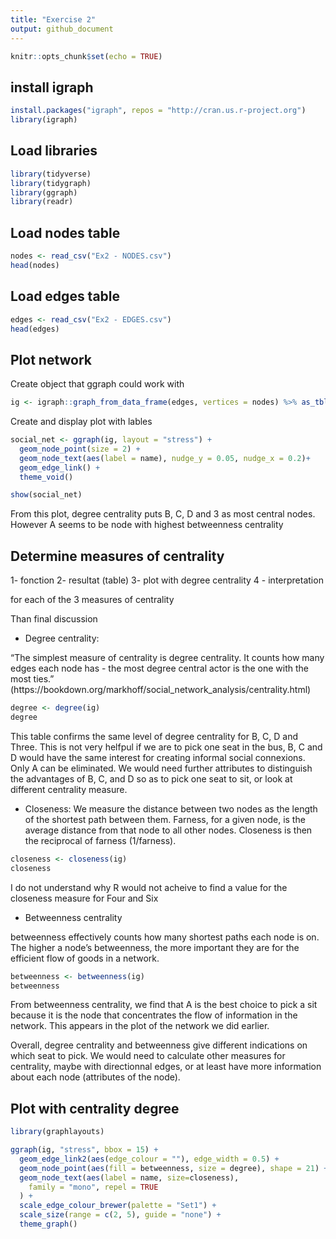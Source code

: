 ```yaml
---
title: "Exercise 2"
output: github_document
---
```


```r
knitr::opts_chunk$set(echo = TRUE)
```




## install igraph

```r
install.packages("igraph", repos = "http://cran.us.r-project.org")
library(igraph)
```


## Load libraries

```r
library(tidyverse)
library(tidygraph)
library(ggraph)
library(readr)

```

## Load nodes table

```r
nodes <- read_csv("Ex2 - NODES.csv")
head(nodes)
```

## Load edges table

```r
edges <- read_csv("Ex2 - EDGES.csv")
head(edges)
```


## Plot network

Create object that ggraph could work with

```r
ig <- igraph::graph_from_data_frame(edges, vertices = nodes) %>% as_tbl_graph()

```

Create and display plot with lables

```r
social_net <- ggraph(ig, layout = "stress") +                                                                                                         
  geom_node_point(size = 2) +                                         
  geom_node_text(aes(label = name), nudge_y = 0.05, nudge_x = 0.2)+ 
  geom_edge_link() +
  theme_void()

show(social_net)
```

From this plot, degree centrality puts B, C, D and 3 as most central nodes.
However A seems to be node with highest betweenness centrality

## Determine measures of centrality


1- fonction
2- resultat (table)
3- plot with degree centrality
4 - interpretation

for each of the 3 measures of centrality

Than final discussion



- Degree centrality:

"The simplest measure of centrality is degree centrality. It counts how many edges each node has - the most degree central actor is the one with the most ties." (https://bookdown.org/markhoff/social_network_analysis/centrality.html)

```r
degree <- degree(ig)
degree
```

This table confirms the same level of degree centrality for B, C, D and Three. This is not very helfpul if we are to pick one seat in the bus, B, C and D would have the same interest for creating informal social connexions. Only A can be eliminated. We would need further attributes to distinguish the advantages of B, C, and D so as to pick one seat to sit, or look at different centrality measure.


- Closeness:
We measure the distance between two nodes as the length of the shortest path between them. Farness, for a given node, is the average distance from that node to all other nodes. Closeness is then the reciprocal of farness (1/farness).

```r
closeness <- closeness(ig)
closeness
```
I do not understand why R would not acheive to find a value for the closeness measure for Four and Six


- Betweenness centrality

betweenness effectively counts how many shortest paths each node is on. The higher a node’s betweenness, the more important they are for the efficient flow of goods in a network.

```r
betweenness <- betweenness(ig)
betweenness
```
From betweenness centrality, we find that A is the best choice to pick a sit because it is the node that concentrates the flow of information in the network. This appears in the plot of the network we did earlier.


Overall, degree centrality and betweenness give different indications on which seat to pick.
We would need to calculate other measures for centrality, maybe with directionnal edges, or at least have more information about each node (attributes of the node).


## Plot with centrality degree


```r

library(graphlayouts)

ggraph(ig, "stress", bbox = 15) +
  geom_edge_link2(aes(edge_colour = ""), edge_width = 0.5) +
  geom_node_point(aes(fill = betweenness, size = degree), shape = 21) +
  geom_node_text(aes(label = name, size=closeness),
    family = "mono", repel = TRUE
  ) +
  scale_edge_colour_brewer(palette = "Set1") +
  scale_size(range = c(2, 5), guide = "none") +
  theme_graph() 


```
